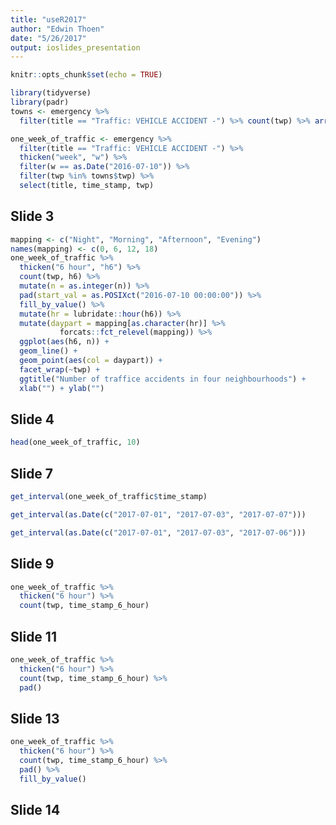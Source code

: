 ```yaml
---
title: "useR2017"
author: "Edwin Thoen"
date: "5/26/2017"
output: ioslides_presentation
---
```


```r
knitr::opts_chunk$set(echo = TRUE)
```

```r
library(tidyverse)
library(padr)
towns <- emergency %>%
  filter(title == "Traffic: VEHICLE ACCIDENT -") %>% count(twp) %>% arrange(n %>% desc) %>% head(4)

one_week_of_traffic <- emergency %>%
  filter(title == "Traffic: VEHICLE ACCIDENT -") %>%
  thicken("week", "w") %>%
  filter(w == as.Date("2016-07-10")) %>%
  filter(twp %in% towns$twp) %>%
  select(title, time_stamp, twp)
```

## Slide 3
```r
mapping <- c("Night", "Morning", "Afternoon", "Evening")
names(mapping) <- c(0, 6, 12, 18)
one_week_of_traffic %>%
  thicken("6 hour", "h6") %>%
  count(twp, h6) %>%
  mutate(n = as.integer(n)) %>% 
  pad(start_val = as.POSIXct("2016-07-10 00:00:00")) %>%
  fill_by_value() %>%
  mutate(hr = lubridate::hour(h6)) %>% 
  mutate(daypart = mapping[as.character(hr)] %>% 
           forcats::fct_relevel(mapping)) %>% 
  ggplot(aes(h6, n)) +
  geom_line() +
  geom_point(aes(col = daypart)) +
  facet_wrap(~twp) +
  ggtitle("Number of traffice accidents in four neighbourhoods") +
  xlab("") + ylab("")
```

## Slide 4

```r
head(one_week_of_traffic, 10) 
```

## Slide 7

```r
get_interval(one_week_of_traffic$time_stamp)
```

```r
get_interval(as.Date(c("2017-07-01", "2017-07-03", "2017-07-07")))
```

```r
get_interval(as.Date(c("2017-07-01", "2017-07-03", "2017-07-06")))
```


## Slide 9

```r
one_week_of_traffic %>% 
  thicken("6 hour") %>% 
  count(twp, time_stamp_6_hour)
```

## Slide 11
```r
one_week_of_traffic %>% 
  thicken("6 hour") %>% 
  count(twp, time_stamp_6_hour) %>%
  pad()
```

## Slide 13

```r
one_week_of_traffic %>% 
  thicken("6 hour") %>% 
  count(twp, time_stamp_6_hour) %>%
  pad() %>% 
  fill_by_value()
```


## Slide 14
```r

```

